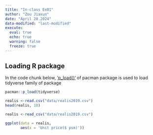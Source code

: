 ```yaml
---
title: "In-class Ex01"
author: "Zou Jiaxun"
date: "April 20.2024"
data-modified: "last-modified"
execute: 
  eval: true
  echo: true
  warning: false
  freeze: true
---
```


## Loading R package

In the code chunk below, ['p_load()']() of pacman package is used to load tidyverse family of package

```r
pacman::p_load(tidyverse)
```

```r
realis <-read.csv("data/realis2019.csv")
head(realis, 10)
```

```r
realis <-read_csv("data/realis2019.csv")
```

```r
ggplot(data = realis,
       aes(x = 'Unit price($ psm)'))
```